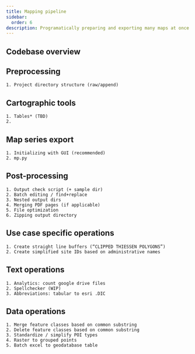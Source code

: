```yaml
---
title: Mapping pipeline
sidebar:
  order: 6
description: Programatically preparing and exporting many maps at once.
---
```


## Codebase overview
## Preprocessing
    1. Project directory structure (raw/append)
    
## Cartographic tools
    1. Tables* (TBD)
    2. 
## Map series export
    1. Initializing with GUI (recommended)
    2. mp.py
## Post-processing
    1. Output check script (+ sample dir)
    2. Batch editing / find+replace
    3. Nested output dirs
    4. Merging PDF pages (if applicable)
    5. File optimization
    6. Zipping output directory
## Use case specific operations
    1. Create straight line buffers (“CLIPPED THIESSEN POLYGONS”)
    2. Create simplified site IDs based on administrative names
## Text operations
    1. Analytics: count google drive files
    2. Spellchecker (WIP)
    3. Abbreviations: tabular to esri .DIC
## Data operations
    1. Merge feature classes based on common substring
    2. Delete feature classes based on common substring
    3. Standardize / simplify POI types
    4. Raster to grouped points
    5. Batch excel to geodatabase table